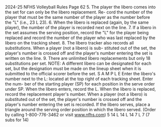 2024-25 NFHS Volleyball Rules Page 62 5. The player the libero comes into the set for can only be the libero replacement. Re- cord the number of the player that must be the same number of the player as the number before the "L" (i.e., 23 L 23). 6. When the libero is replaced (again, by the same player), the number of the player is recorded next on the line. 7. If a libero in the set assumes the serving position, record the "L" for the player being replaced and record the number of the player who was last replaced by the libero on the tracking sheet. 8. The libero tracker also records all substitutions. When a player (not a libero) is sub- stituted out of the set, the player's number is crossed off and the player's number entering the set is written on the line. 9. There are unlimited libero replacements but only 18 substitutions per set. NOTE: A different libero can be designated for each set, but the designation must be made on the lineup sheet when it is submitted to the official scorer before the set. S A M P L E Enter the libero's number next to the L: located at the top right of each tracking sheet. Enter the num- ber of the starting player (SP) for each position in the serve order under SP. When the libero enters, record the L. When the libero is replaced, record the replacement player's number. When a player (not a libero) is substituted out of the set, the player's number is crossed off and the player's number entering the set is recorded. If the libero serves, place a triangle around the serving order position in which the libero served. (Order by calling 1-800-776-3462 or visit www.nfhs.com) 5 14 L 14 L 14 7 L 7 (7 subs for 14)